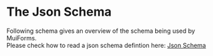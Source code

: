 
# The Json Schema

Following schema gives an overview of the schema being used by MuiForms.<br/>
Please check how to read a json schema defintion here: [Json Schema](https://json-schema.org/)

<SchemaViewer value={schema}/>

